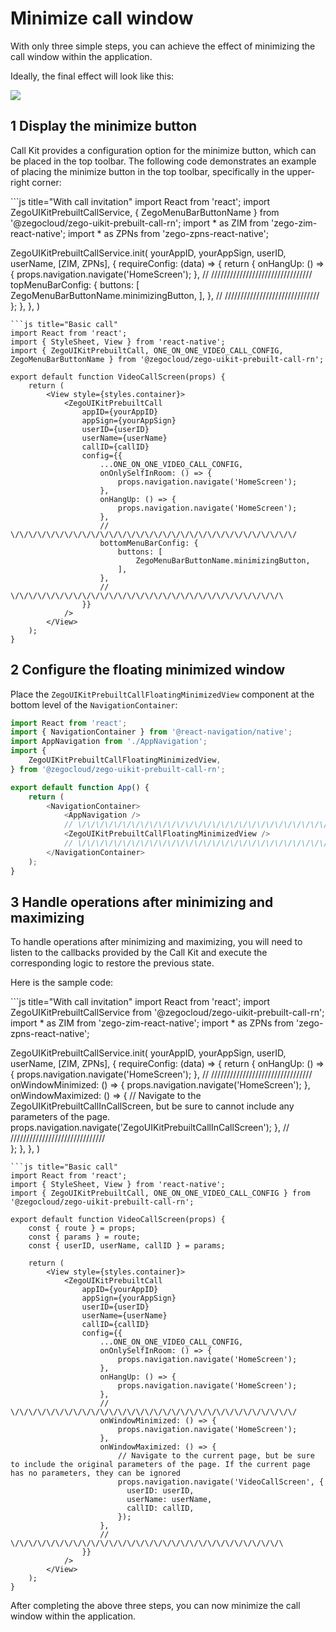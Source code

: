 # Minimize call window

With only three simple steps, you can achieve the effect of minimizing the call window within the application. 

Ideally, the final effect will look like this:

<Frame width="300" height="auto" caption="">
  <img src="https://storage.zego.im/sdk-doc/Pics/ZegoUIKit/Flutter/call/call_mini.gif" />
</Frame>

## 1 Display the minimize button

Call Kit provides a configuration option for the minimize button, which can be placed in the top toolbar. The following code demonstrates an example of placing the minimize button in the top toolbar, specifically in the upper-right corner:

<CodeGroup>
```js title="With call invitation"
import React from 'react';
import ZegoUIKitPrebuiltCallService, { ZegoMenuBarButtonName } from '@zegocloud/zego-uikit-prebuilt-call-rn';
import * as ZIM from 'zego-zim-react-native';
import * as ZPNs from 'zego-zpns-react-native';

ZegoUIKitPrebuiltCallService.init(
    yourAppID,
    yourAppSign,
    userID,
    userName,
    [ZIM, ZPNs],
    {
        requireConfig: (data) => {
            return {
                onHangUp: () => {
                        props.navigation.navigate('HomeScreen');
                },
                // \/\/\/\/\/\/\/\/\/\/\/\/\/\/\/\/\/\/\/\/\/\/\/\/\/\/\/\/\/\/\/\/
                topMenuBarConfig: {
                    buttons: [
                        ZegoMenuBarButtonName.minimizingButton,
                    ],
                },
                // \/\/\/\/\/\/\/\/\/\/\/\/\/\/\/\/\/\/\/\/\/\/\/\/\/\/\/\/\/\/\
            };
        },
    },
)
```
```js title="Basic call"
import React from 'react';
import { StyleSheet, View } from 'react-native';
import { ZegoUIKitPrebuiltCall, ONE_ON_ONE_VIDEO_CALL_CONFIG, ZegoMenuBarButtonName } from '@zegocloud/zego-uikit-prebuilt-call-rn';

export default function VideoCallScreen(props) {
    return (
        <View style={styles.container}>
            <ZegoUIKitPrebuiltCall
                appID={yourAppID}
                appSign={yourAppSign}
                userID={userID}
                userName={userName}
                callID={callID}
                config={{
                    ...ONE_ON_ONE_VIDEO_CALL_CONFIG,
                    onOnlySelfInRoom: () => {
                        props.navigation.navigate('HomeScreen');
                    },
                    onHangUp: () => {
                        props.navigation.navigate('HomeScreen');
                    },
                    // \/\/\/\/\/\/\/\/\/\/\/\/\/\/\/\/\/\/\/\/\/\/\/\/\/\/\/\/\/\/\/\/
                    bottomMenuBarConfig: {
                        buttons: [
                            ZegoMenuBarButtonName.minimizingButton,
                        ],
                    },
                    // \/\/\/\/\/\/\/\/\/\/\/\/\/\/\/\/\/\/\/\/\/\/\/\/\/\/\/\/\/\/\
                }}
            />
        </View>
    );
}
```
</CodeGroup>

## 2 Configure the floating minimized window

Place the `ZegoUIKitPrebuiltCallFloatingMinimizedView` component at the bottom level of the `NavigationContainer`:


```js
import React from 'react';
import { NavigationContainer } from '@react-navigation/native';
import AppNavigation from './AppNavigation';
import {
    ZegoUIKitPrebuiltCallFloatingMinimizedView,
} from '@zegocloud/zego-uikit-prebuilt-call-rn';

export default function App() {
    return (
        <NavigationContainer>
            <AppNavigation />
            // \/\/\/\/\/\/\/\/\/\/\/\/\/\/\/\/\/\/\/\/\/\/\/\/\/\/\/\/\/\/\/\/
            <ZegoUIKitPrebuiltCallFloatingMinimizedView />
            // \/\/\/\/\/\/\/\/\/\/\/\/\/\/\/\/\/\/\/\/\/\/\/\/\/\/\/\/\/\/\/\/
        </NavigationContainer>
    );
}
```

## 3 Handle operations after minimizing and maximizing

To handle operations after minimizing and maximizing, you will need to listen to the callbacks provided by the Call Kit and execute the corresponding logic to restore the previous state.

Here is the sample code:

<CodeGroup>
```js title="With call invitation"
import React from 'react';
import ZegoUIKitPrebuiltCallService from '@zegocloud/zego-uikit-prebuilt-call-rn';
import * as ZIM from 'zego-zim-react-native';
import * as ZPNs from 'zego-zpns-react-native';

ZegoUIKitPrebuiltCallService.init(
    yourAppID,
    yourAppSign,
    userID,
    userName,
    [ZIM, ZPNs],
    {
        requireConfig: (data) => {
            return {
                onHangUp: () => {
                    props.navigation.navigate('HomeScreen');
                },
                // \/\/\/\/\/\/\/\/\/\/\/\/\/\/\/\/\/\/\/\/\/\/\/\/\/\/\/\/\/\/\/\/
                onWindowMinimized: () => {
                    props.navigation.navigate('HomeScreen');
                },
                onWindowMaximized: () => {
                    // Navigate to the ZegoUIKitPrebuiltCallInCallScreen, but be sure to cannot include any parameters of the page.
                    props.navigation.navigate('ZegoUIKitPrebuiltCallInCallScreen');
                },
                // \/\/\/\/\/\/\/\/\/\/\/\/\/\/\/\/\/\/\/\/\/\/\/\/\/\/\/\/\/\/\
            };
        },
    },
)
```
```js title="Basic call"
import React from 'react';
import { StyleSheet, View } from 'react-native';
import { ZegoUIKitPrebuiltCall, ONE_ON_ONE_VIDEO_CALL_CONFIG } from '@zegocloud/zego-uikit-prebuilt-call-rn';

export default function VideoCallScreen(props) {
    const { route } = props;
    const { params } = route;
    const { userID, userName, callID } = params;

    return (
        <View style={styles.container}>
            <ZegoUIKitPrebuiltCall
                appID={yourAppID}
                appSign={yourAppSign}
                userID={userID}
                userName={userName}
                callID={callID}
                config={{
                    ...ONE_ON_ONE_VIDEO_CALL_CONFIG,
                    onOnlySelfInRoom: () => {
                        props.navigation.navigate('HomeScreen');
                    },
                    onHangUp: () => {
                        props.navigation.navigate('HomeScreen');
                    },
                    // \/\/\/\/\/\/\/\/\/\/\/\/\/\/\/\/\/\/\/\/\/\/\/\/\/\/\/\/\/\/\/\/
                    onWindowMinimized: () => {
                        props.navigation.navigate('HomeScreen');
                    },
                    onWindowMaximized: () => {
                        // Navigate to the current page, but be sure to include the original parameters of the page. If the current page has no parameters, they can be ignored
                        props.navigation.navigate('VideoCallScreen', {
                          userID: userID,
                          userName: userName,
                          callID: callID,
                        });
                    },
                    // \/\/\/\/\/\/\/\/\/\/\/\/\/\/\/\/\/\/\/\/\/\/\/\/\/\/\/\/\/\/\
                }}
            />
        </View>
    );
}
```
</CodeGroup>



After completing the above three steps, you can now minimize the call window within the application.

